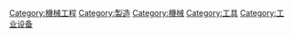 [[Category:機械工程|Category:機械工程]]
[[Category:製造|Category:製造]]
[[Category:機械|Category:機械]]
[[Category:工具|Category:工具]]
[[Category:工业设备|Category:工业设备]]